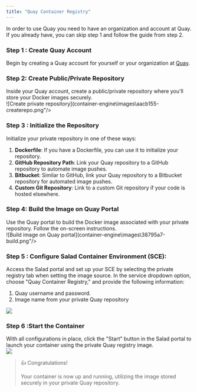 ```yaml
---
title: "Quay Container Registry"
---
```


In order to use Quay you need to have an organization and account at Quay. If you already have, you can skip step 1 and follow the guide from step 2.

### **Step 1 : Create Quay Account**

Begin by creating a Quay account for yourself or your organization at [Quay](https://quay.io).

### **Step 2: Create Public/Private Repository**

Inside your Quay account, create a public/private repository where you'll store your Docker images securely.  
![Create private repository](container-engine\images\aacb155-createrepo.png"/>

### **Step 3 : Initialize the Repository**

Initialize your private repository in one of these ways:

1. **Dockerfile**: If you have a Dockerfile, you can use it to initialize your repository.
2. **GitHub Repository Path**: Link your Quay repository to a GitHub repository to automate image pushes.
3. **Bitbucket**: Similar to GitHub, link your Quay repository to a Bitbucket repository for automated image pushes.
4. **Custom Git Repository**: Link to a custom Git repository if your code is hosted elsewhere.

### **Step 4: Build the Image on Quay Portal**

Use the Quay portal to build the Docker image associated with your private repository. Follow the on-screen instructions.  
![Build image on Quay portal](container-engine\images\38795a7-build.png"/>

### **Step 5 : Configure Salad Container Environment (SCE)**:

Access the Salad portal and set up your SCE by selecting the private registry tab when setting the image source. In the service dropdown option, choose "Quay Container Registry," and provide the following information:

1. Quay username and password.
2. Image name from your private Quay repository

<img src="container-engine\images\8d0ac96-image.png"/>

### **Step 6 :Start the Container**

With all configurations in place, click the "Start" button in the Salad portal to launch your container using the private Quay registry image.  
<img src="container-engine\images\2b29c9e-image.png"/>

> 👍 Congratulations!
>
> Your container is now up and running, utilizing the image stored securely in your private Quay repository.
